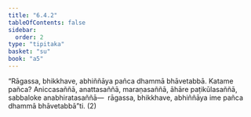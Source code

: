 ```yaml
---
title: "6.4.2"
tableOfContents: false
sidebar:
  order: 2
type: "tipitaka"
basket: "su"
book: "a5"
---
```



<DynamicBreadcrumb />

<Division number="304" book="a5" bookNo="16" page="244">

<Paragraph number="1407" book="a5">
“Rāgassa, bhikkhave, abhiññāya pañca dhammā bhāvetabbā. Katame pañca? Aniccasaññā, anattasaññā, maraṇasaññā, āhāre paṭikūlasaññā, sabbaloke anabhiratasaññā—  rāgassa, bhikkhave, abhiññāya ime pañca dhammā bhāvetabbā”ti. (2)
</Paragraph>
</Division>